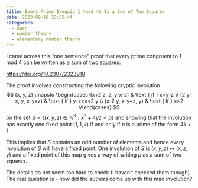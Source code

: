 ```yaml
---
title: Every Prime $\equiv 1 \mod 4$ Is a Sum of Two Squares
date: 2023-09-10 15:35:44
categories: 
  - open
  - number theory
  - elementary number theory
---
```


I came across this "one sentence" proof that every prime congruent to 1 mod 4 can be written as a sum of two squares:

[https://doi.org/10.2307/2323918](https://doi.org/10.2307/2323918)

The proof involves constructing the following cryptic involution 
$$
(x, y, z) \mapsto \begin{cases}(x+2 z, z, y-x-z) & \text { if } x<y-z \\ (2 y-x, y, x-y+z) & \text { if } y-z<x<2 y \\ (x-2 y, x-y+z, y) & \text { if } x>2 y\end{cases}
$$
on the set $S=\left\{(x, y, z) \in \mathbb{N}^{3}: x^{2}+4 y z=p\right\}$  and showing that the involution has exactly one fixed point $(1, 1, k)$ if and only if $p$ is a prime of the form $4k + 1$. 

This implies that $S$ contains an odd number of elements and hence every involution of $S$ will have a fixed point.
One involution of $S$ is $(x, y, z) \mapsto (x, z, y)$ and a fixed point of this map gives a way of writing $p$ as a sum of two squares.

The details do not seem too hard to check (I haven't checked them though).
The real question is - how did the authors come up with this mad involution?